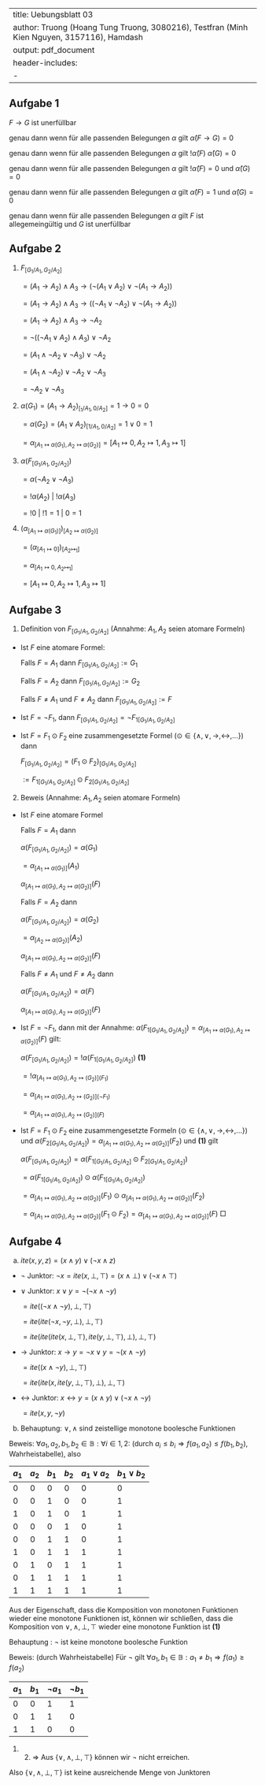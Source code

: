 
---
title: Uebungsblatt 03
author: Truong (Hoang Tung Truong, 3080216), Testfran (Minh Kien Nguyen, 3157116), Hamdash
output: pdf_document
header-includes:
   - \usepackage{amssymb}
---

## Aufgabe 1

$F \rightarrow G$ ist unerfüllbar

genau dann wenn für alle passenden Belegungen $\alpha$ gilt $\hat{\alpha}(F \rightarrow G) = 0$

genau dann wenn für alle passenden Belegungen $\alpha$ gilt $! \hat{\alpha}(F)$ $\hat{\alpha}(G) = 0$

genau dann wenn für alle passenden Belegungen $\alpha$ gilt $! \hat{\alpha}(F) = 0$ und $\hat{\alpha}(G) = 0$

genau dann wenn für alle passenden Belegungen $\alpha$ gilt $\hat{\alpha}(F) = 1$ und $\hat{\alpha}(G) = 0$

genau dann wenn für alle passenden Belegungen $\alpha$ gilt $F$ ist allegemeingültig und $G$ ist unerfüllbar


## Aufgabe 2

1. $F_{[G_1/A_1, G_2/A_2]}$

   $= (A_1 \rightarrow A_2) \land A_3 \rightarrow ( \neg (A_1 \lor A_2) \lor \neg (A_1 \rightarrow A_2))$

   $= (A_1 \rightarrow A_2) \land A_3 \rightarrow ( ( \neg A_1 \lor \neg A_2) \lor \neg (A_1 \rightarrow A_2))$

   $= (A_1 \rightarrow A_2) \land A_3 \rightarrow \neg A_2$

   $= \neg ((\neg A_1 \lor A_2) \land A_3) \lor \neg A_2$

   $= (A_1 \land \neg A_2 \lor \neg A_3) \lor \neg A_2$

   $= (A_1 \land \neg A_2) \lor \neg A_2 \lor \neg A_3$

   $= \neg A_2 \lor \neg A_3$

2. $\alpha (G_1) = (A_1 \rightarrow A_2)_{[_1/A_1, 0/A_2]} = 1 \rightarrow 0 = 0$

   $= \alpha (G_2) = (A_1 \lor A_2)_{[1/A_1, 0/A_2]} = 1 \lor 0 = 1$

   $= \alpha_{[A_1 \mapsto \alpha (G_1), A_2 \mapsto \alpha (G_2)]} = [A_1 \mapsto 0, A_2 \mapsto 1, A_3 \mapsto 1]$

3. $\alpha (F_{[G_1/A_1, G_2/A_2]})$

   $= \alpha (\neg A_2 \lor \neg A_3)$

   $= ! \alpha (A_2)$ $|$ $! \alpha (A_3)$

   $= ! 0$ $|$ $! 1 = 1$ $|$ $0 = 1$

4. $(\alpha_{[A_1 \mapsto \alpha (G_1)]})_{[A_2 \mapsto \alpha (G_2)]}$

   $= (\alpha_{[A_1 \mapsto 0]})_{[A_2 \mapsto _1]}$

   $= \alpha_{[A_1 \mapsto 0, A_2 \mapsto _1]}$

   $= [A_1 \mapsto 0, A_2 \mapsto 1, A_3 \mapsto 1]$

## Aufgabe 3
1. Definition von $F_{[G_1/A_1, G_2/A_2]}$ (Annahme: $A_1, A_2$ seien atomare Formeln)

- Ist $F$ eine atomare Formel:

  Falls $F = A_1$ dann $F_{[G_1/A_1, G_2/A_2]} := G_1$

  Falls $F = A_2$ dann $F_{[G_1/A_1, G_2/A_2]} := G_2$

  Falls $F \neq A_1$ und $F \neq A_2$ dann $F_{[G_1/A_1, G_2/A_2]} := F$

- Ist $F = \neg F_1$, dann $F_{[G_1/A_1, G_2/A_2]} = \neg F_{1[G_1/A_1,G_2/A_2]}$

- Ist $F = F_1 \odot F_2$ eine zusammengesetzte Formel $(\odot \in \{\land, \lor, \rightarrow, \leftrightarrow, ...\})$ dann

  $F_{[G_1/A_1, G_2/A_2]} = (F_1 \odot F_2)_{[G_1/A_1, G_2/A_2]}$

  $:= F_{1[G_1/A_1, G_2/A_2]} \odot F_{2[G_1/A_1, G_2/A_2]}$

2. Beweis (Annahme: $A_1, A_2$ seien atomare Formeln)

- Ist $F$ eine atomare Formel

  Falls $F = A_1$ dann

  $\alpha (F_{[G_1/A_1, G_2/A_2]}) = \alpha (G_1)$

  $= \alpha_{[A_1 \mapsto \alpha (G_1)]}(A_1)$

  $\alpha_{[A_1 \mapsto \alpha (G_1), A_2 \mapsto \alpha (G_2)]} (F)$

  Falls $F = A_2$ dann

  $\alpha (F_{[G_1/A_1, G_2/A_2]})= \alpha (G_2)$

  $= \alpha_{[A_2 \mapsto \alpha (G_2)]}(A_2)$

  $\alpha_{[A_1 \mapsto \alpha (G_1), A_2 \mapsto \alpha (G_2)]} (F)$

  Falls $F \neq A_1$ und $F \neq A_2$ dann

  $\alpha (F_{[G_1/A_1, G_2/A_2]}) = \alpha (F)$

  $\alpha_{[A_1 \mapsto \alpha (G_1), A_2 \mapsto \alpha (G_2)]} (F)$

- Ist $F = \neg F_1$, dann mit der Annahme: $\alpha(F_{1[G_1/A_1, G_2/A_2]}) = \alpha_{[A_1 \mapsto \alpha (G_1), A_2 \mapsto \alpha (G_2)]} (F)$ gilt:

  $\alpha (F_{[G_1/A_1, G_2/A_2]}) = ! \alpha (F_{1[G_1/A_1, G_2/A_2]})$ **(1)**

  $= ! \alpha_{[A_1 \mapsto \alpha (G_1), A_2 \mapsto (G_2)] (F_1)}$

  $= \alpha_{[A_1 \mapsto \alpha (G_1), A_2 \mapsto (G_2)] (\neg F_1)}$

  $= \alpha_{[A_1 \mapsto \alpha (G_1), A_2 \mapsto (G_2)] (F)}$

- Ist $F = F_1 \odot F_2$ eine zusammengesetzte Formeln $(\odot \in \{\land, \lor, \rightarrow, \leftrightarrow, ...\})$ und $\alpha (F_{2[G_1/A_1, G_2/A_2]}) = \alpha_{[A_1 \mapsto \alpha (G_1), A_2 \mapsto \alpha (G_2)]} (F_2)$ und **(1)** gilt

  $\alpha (F_{[G_1/A_1, G_2/A_2]}) = \alpha (F_{1[G_1/A_1, G_2/A_2]} \odot F_{2[G_1/A_1, G_2/A_2]})$

  $= \alpha (F_{1[G_1/A_1, G_2/A_2]}) \odot \alpha (F_{1[G_1/A_1, G_2/A_2]})$

  $= \alpha_{[A_1 \mapsto \alpha (G_1), A_2 \mapsto \alpha (G_2)]} (F_1) \odot \alpha_{[A_1 \mapsto \alpha (G_1), A_2 \mapsto \alpha (G_2)]} (F_2)$

  $= \alpha_{[A_1 \mapsto \alpha (G_1), A_2 \mapsto \alpha (G_2)]} (F_1 \odot F_2) = \alpha_{[A_1 \mapsto \alpha (G_1), A_2 \mapsto \alpha (G_2)]} (F)$ $\Box$

## Aufgabe 4
a. $ite(x,y,z) = (x \land y) \lor (\neg x \land z)$

- $\neg$ Junktor: $\neg x = ite(x, \bot, \top) = (x \land \bot) \lor (\neg x \land \top)$

- $\lor$ Junktor: $x \lor y = \neg (\neg x \land \neg y)$

  $= ite((\neg x \land \neg y), \bot, \top)$

  $= ite(ite(\neg x, \neg y, \bot), \bot, \top)$

  $= ite(ite(ite(x, \bot, \top), ite(y, \bot, \top), \bot), \bot, \top)$

- $\rightarrow$ Junktor: $x \rightarrow y = \neg x \lor y = \neg (x \land \neg y)$

  $= ite((x \land \neg y), \bot, \top)$

  $= ite(ite(x, ite(y, \bot, \top), \bot), \bot, \top)$

- $\leftrightarrow$ Junktor: $x \leftrightarrow y = (x \land y) \lor (\neg x \land \neg y)$

  $= ite(x,y,\neg y)$
b. Behauptung: $\lor, \land$ sind zeistellige monotone boolesche Funktionen

Beweis: $\forall a_1, a_2, b_1, b_2 \in \mathbb{B}: \forall i \in {1,2}:$ (durch $a_i \leq b_i \Rightarrow f(a_1,a_2) \leq f(b_1, b_2)$, Wahrheistabelle), also

| $a_1$ | $a_2$ | $b_1$ | $b_2$ | $a_1 \lor a_2$ | $b_1 \lor b_2$ |
|---|----|----|----|------|----|
| 0 | 0  | 0  | 0  |  0   | 0  |
| 0 | 0  | 1  | 0  |  0   | 1  |
| 1 | 0  | 1  | 0  |  1   | 1  |
| 0 | 0  | 0  | 1  |  0   | 1  |
| 0 | 0  | 1  | 1  |  0   | 1  |
| 1 | 0  | 1  | 1  |  1   | 1  |
| 0 | 1  | 0  | 1  |  1   | 1  |
| 0 | 1  | 1  | 1  |  1   | 1  |
| 1 | 1  | 1  | 1  |  1   | 1  |

Aus der Eigenschaft, dass die Komposition von monotonen Funktionen wieder eine monotone Funktionen ist, können wir schließen, dass die Komposition von $\lor, \land, \bot, \top$ wieder eine monotone Funktion ist **(1)**

Behauptung : $\neg$ ist keine monotone boolesche Funktion

Beweis: (durch Wahrheistabelle) Für $\neg$ gilt $\forall a_1, b_1 \in \mathbb{B}: a_1 \neq b_1 \Rightarrow f(a_1) \geq f(a_2)$

| $a_1$ | $b_1$ | $\neg a_1$ | $\neg b_1$ |
|-|-|-|-|
|0|0|1|1|
|0|1|1|0|
|1|1|0|0|

(1) (2) $\Rightarrow$ Aus $\{\lor, \land, \bot, \top \}$ können wir $\neg$ nicht erreichen.

Also $\{\lor, \land, \bot, \top \}$ ist keine ausreichende Menge von Junktoren
